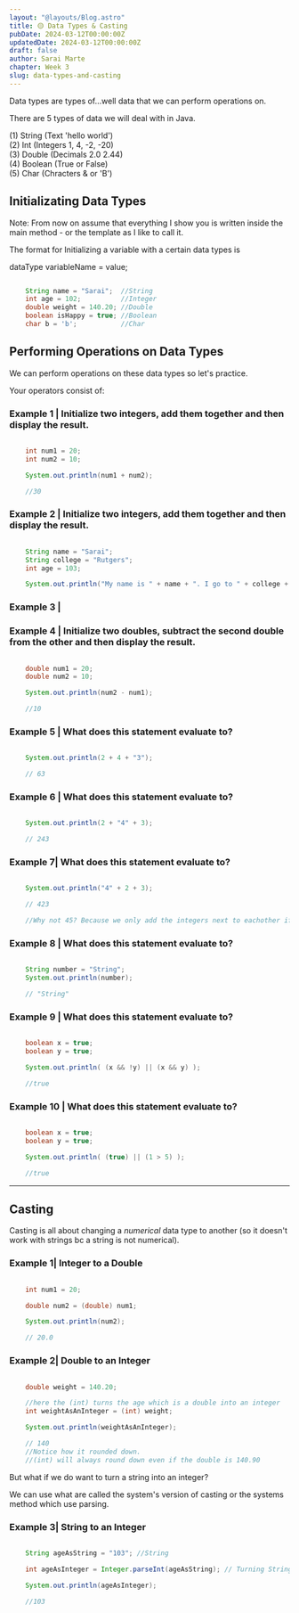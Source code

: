 ```yaml
---
layout: "@layouts/Blog.astro"
title: 🟡 Data Types & Casting
pubDate: 2024-03-12T00:00:00Z
updatedDate: 2024-03-12T00:00:00Z
draft: false
author: Sarai Marte
chapter: Week 3
slug: data-types-and-casting
---
```



Data types are types of...well data that we can perform operations on.

There are 5 types of data we will deal with in Java.

<li style="list-style:none"> (1) String (Text 'hello world')</li>
<li style="list-style:none"> (2) Int (Integers 1, 4, -2, -20) </li>
<li style="list-style:none"> (3) Double (Decimals 2.0 2.44) </li>
<li style="list-style:none"> (4) Boolean (True or False) </li>
<li style="list-style:none"> (5) Char (Chracters & or 'B') </li>

## Initializating Data Types

Note: From now on assume that everything I show you is written inside the main method - or the template as I like to call it.

The format for Initializing a variable with a certain data types is

dataType variableName = value;

```java

    String name = "Sarai";  //String
    int age = 102;          //Integer
    double weight = 140.20; //Double
    boolean isHappy = true; //Boolean
    char b = 'b';           //Char

```

## Performing Operations on Data Types

We can perform operations on these data types so let's practice.

Your operators consist of:

<Table6 />

### Example 1 | Initialize two integers, add them together and then display the result.

```java

    int num1 = 20;
    int num2 = 10;

    System.out.println(num1 + num2);

    //30


```

### Example 2 | Initialize two integers, add them together and then display the result.

```java

    String name = "Sarai";
    String college = "Rutgers";
    int age = 103;

    System.out.println("My name is " + name + ". I go to " + college + " and I am " + age + " years old.");

```

### Example 3 |

### Example 4 | Initialize two doubles, subtract the second double from the other and then display the result.

```java

    double num1 = 20;
    double num2 = 10;

    System.out.println(num2 - num1);

    //10


```

### Example 5 | What does this statement evaluate to?

```java

    System.out.println(2 + 4 + "3");

    // 63


```

### Example 6 | What does this statement evaluate to?

```java

    System.out.println(2 + "4" + 3);

    // 243


```

### Example 7| What does this statement evaluate to?

```java

    System.out.println("4" + 2 + 3);

    // 423

    //Why not 45? Because we only add the integers next to eachother if they are before a character. Here, they are after the character. (Charcter or string?)


```

### Example 8 | What does this statement evaluate to?

```java

    String number = "String";
    System.out.println(number);

    // "String"


```

### Example 9 | What does this statement evaluate to?

```java

    boolean x = true;
    boolean y = true;

    System.out.println( (x && !y) || (x && y) );

    //true


```

### Example 10 | What does this statement evaluate to?

```java

    boolean x = true;
    boolean y = true;

    System.out.println( (true) || (1 > 5) );

    //true


```

<hr />

## Casting

Casting is all about changing a _numerical_ data type to another (so it doesn't work with strings bc a string is not numerical).

### Example 1| Integer to a Double

```java

    int num1 = 20;

    double num2 = (double) num1;

    System.out.println(num2);

    // 20.0


```

### Example 2| Double to an Integer

```java

    double weight = 140.20;

    //here the (int) turns the age which is a double into an integer
    int weightAsAnInteger = (int) weight;

    System.out.println(weightAsAnInteger);

    // 140
    //Notice how it rounded down.
    //(int) will always round down even if the double is 140.90


```

But what if we do want to turn a string into an integer?

We can use what are called the system's version of casting or the systems method which use parsing.

### Example 3| String to an Integer

```java

    String ageAsString = "103"; //String

    int ageAsInteger = Integer.parseInt(ageAsString); // Turning String into Integer

    System.out.println(ageAsInteger);

    //103


```

